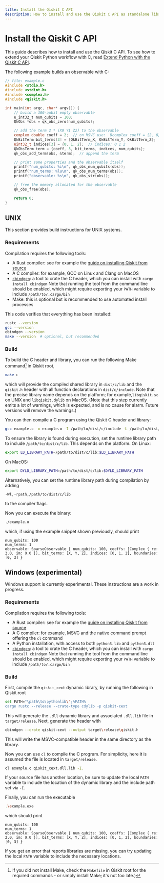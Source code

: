 ```yaml
---
title: Install the Qiskit C API
description: How to install and use the Qiskit C API as standalone library
---
```


# Install the Qiskit C API

This guide describes how to install and use the Qiskit C API. To see how to extend your
Qiskit Python workflow with C, read [Extend Python with the Qiskit C API](/guides/c-extension-for-python).

The following example builds an observable with C:
```c
// file: example.c
#include <stdio.h>
#include <stdint.h>
#include <complex.h>
#include <qiskit.h>

int main(int argc, char* argv[]) {
    // build a 100-qubit empty observable
    u_int32_t num_qubits = 100;
    QkObs *obs = qk_obs_zero(num_qubits);

    // add the term 2 * (X0 Y1 Z2) to the observable
    complex double coeff = 2;  // on MSVC use: _Dcomplex coeff = {2, 0}
    QkBitTerm bit_terms[3] = {QkBitTerm_X, QkBitTerm_Y, QkBitTerm_Z};  // bit terms: X Y Z
    uint32_t indices[3] = {0, 1, 2};  // indices: 0 1 2
    QkObsTerm term = {coeff, 3, bit_terms, indices, num_qubits};
    qk_obs_add_term(obs, &term);  // append the term

    // print some properties and the observable itself
    printf("num_qubits: %i\n", qk_obs_num_qubits(obs));
    printf("num_terms: %lu\n", qk_obs_num_terms(obs));
    printf("observable: %s\n", qk_obs_str(obs));

    // free the memory allocated for the observable
    qk_obs_free(obs);

    return 0;
}
```

## UNIX

This section provides build instructions for UNIX systems.

### Requirements

Compilation requires the following tools:
* A Rust compiler: see for example the [guide on installing Qiskit from source](https://github.com/Qiskit/qiskit/blob/main/CONTRIBUTING.md#installing-qiskit-from-source)
* A C compiler: for example, GCC on Linux and Clang on MacOS
* [`cbindgen`](https://github.com/mozilla/cbindgen): a tool to crate the C header, which you can install with `cargo install cbindgen`
    Note that running the tool from the command line should be enabled, which might require exporting your `PATH` variable to include `/path/to/.cargo/bin`
* Make: this is optional but is recommended to use automated install processes

This code verifies that everything has been installed:
```bash
rustc --version
gcc --version
cbindgen --version
make --version  # optional, but recommended
```

### Build

To build the C header and library, you can run the following Make command[^1] in Qiskit root,
[^1]: If you did not install Make, check the `Makefile` in Qiskit root for the required commands - or simply install Make; it's not too late.)
```bash
make c
```
which will provide the compiled shared library in `dist/c/lib` and the `qiskit.h` header with
all function declarations in `dist/c/include`. Note that the precise library name depends
on the platform; for example,`libqiskit.so` on UNIX and `libqiskit.dylib` on MacOS.
(Note that this step currently emits a lot of warnings, which is expected, and is no cause for alarm. Future versions will remove the warnings.)

You can then compile a C program using the Qiskit C header and library:
```bash
gcc example.c -o example.o -I /path/to/dist/c/include -L /path/to/dist/c/lib -lqiskit
```
To ensure the library is found during execution, set the runtime library path to
include `/path/to/dist/c/lib`. This depends on the platform. On Linux:
```bash
export LD_LIBRARY_PATH=/path/to/dist/c/lib:$LD_LIBRARY_PATH
```
On MacOS:
```bash
export DYLD_LIBRARY_PATH=/path/to/dist/c/lib:$DYLD_LIBRARY_PATH
```
Alternatively, you can set the runtime library path during compilation by adding
```
-Wl,-rpath,/path/to/dist/c/lib
```
to the compiler flags.

Now you can execute the binary:
```bash
./example.o
```
which, if using the example snippet shown previously, should print
```
num_qubits: 100
num_terms: 1
observable: SparseObservable { num_qubits: 100, coeffs: [Complex { re: 2.0, im: 0.0 }], bit_terms: [X, Y, Z], indices: [0, 1, 2], boundaries: [0, 3] }
```

## Windows (experimental)

<Admonition type="caution">
  Windows support is currently experimental. These instructions are a work in progress.
</Admonition>

### Requirements

Compilation requires the following tools:
* A Rust compiler: see for example the [guide on installing Qiskit from source](https://github.com/Qiskit/qiskit/blob/main/CONTRIBUTING.md#installing-qiskit-from-source)
* A C compiler: for example, MSVC and the native command prompt offering the ``cl`` command
* A Python installation, with access to both ``python3.lib`` and ``python3.dll``
* [`cbindgen`](https://github.com/mozilla/cbindgen): a tool to crate the C header, which you can install with `cargo install cbindgen`
    Note that running the tool from the command line should be enabled, which might require exporting your `PATH` variable to include `/path/to/.cargo/bin`

### Build

First, compile the `qiskit_cext` dynamic library, by running the following in Qiskit root
```bash
set PATH="\path\to\pythonlib\";%PATH%
cargo rustc --release --crate-type cdylib -p qiskit-cext
```
This will generate the ``.dll`` dynamic library and associated ``.dll.lib`` file in `target/release`.
Next, generate the header with
```bash
cbindgen --crate qiskit-cext --output target\release\qiskit.h
```
This will write the MSVC-compatible header in the same directory as the library.

Now you can use `cl` to compile the C program. For simplicity, here it is assumed the file is
located in `target/release`.
```bash
cl example.c qiskit_cext.dll.lib -I.
```
If your source file has another location,  be sure to update the
local `PATH` variable to include the location of the dynamic library and the include path set
via `-I`.

Finally, you can run the executable
```bash
.\example.exe
```
which should print
```
num_qubits: 100
num_terms: 1
observable: SparseObservable { num_qubits: 100, coeffs: [Complex { re: 2.0, im: 0.0 }], bit_terms: [X, Y, Z], indices: [0, 1, 2], boundaries: [0, 3] }
```

If you get an error that reports libraries are missing, you can try updating the local `PATH`
variable to include the necessary locations.
